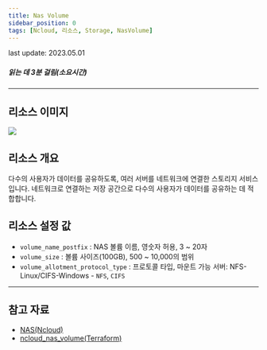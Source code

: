 ```yaml
---
title: Nas Volume
sidebar_position: 0
tags: [Ncloud, 리소스, Storage, NasVolume]
---
```



<span className="theme-doc-version-badge badge badge--secondary">
    last update: 2023.05.01
</span>

##### 읽는 데 3분 걸림(소요시간)

---

## 리소스 이미지

<img src={icon} />

## 리소스 개요

다수의 사용자가 데이터를 공유하도록, 여러 서버를 네트워크에 연결한 스토리지 서비스입니다. 네트워크로 연결하는 저장 공간으로 다수의 사용자가 데이터를 공유하는 데 적합합니다.

## 리소스 설정 값

-   `volume_name_postfix` : NAS 볼륨 이름, 영숫자 허용, 3 ~ 20자
-   `volume_size` : 볼륨 사이즈(100GB), 500 ~ 10,000의 범위
-   `volume_allotment_protocol_type` : 프로토콜 타입, 마운트 가능 서버: NFS-Linux/CIFS-Windows - `NFS`, `CIFS`

---

## 참고 자료

-   [NAS(Ncloud)](https://www.ncloud.com/product/storage/nas)
-   [ncloud_nas_volume(Terraform)](https://registry.terraform.io/providers/NaverCloudPlatform/ncloud/latest/docs/resources/nas_volume)
